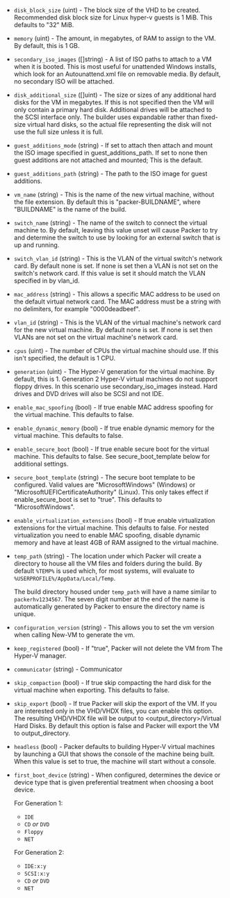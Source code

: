 <!-- Code generated from the comments of the CommonConfig struct in builder/hyperv/common/config.go; DO NOT EDIT MANUALLY -->

- `disk_block_size` (uint) - The block size of the VHD to be created.
  Recommended disk block size for Linux hyper-v guests is 1 MiB. This
  defaults to "32" MiB.

- `memory` (uint) - The amount, in megabytes, of RAM to assign to the
  VM. By default, this is 1 GB.

- `secondary_iso_images` ([]string) - A list of ISO paths to
  attach to a VM when it is booted. This is most useful for unattended
  Windows installs, which look for an Autounattend.xml file on removable
  media. By default, no secondary ISO will be attached.

- `disk_additional_size` ([]uint) - The size or sizes of any
  additional hard disks for the VM in megabytes. If this is not specified
  then the VM will only contain a primary hard disk. Additional drives
  will be attached to the SCSI interface only. The builder uses
  expandable rather than fixed-size virtual hard disks, so the actual
  file representing the disk will not use the full size unless it is
  full.

- `guest_additions_mode` (string) - If set to attach then attach and
  mount the ISO image specified in guest_additions_path. If set to
  none then guest additions are not attached and mounted; This is the
  default.

- `guest_additions_path` (string) - The path to the ISO image for guest
  additions.

- `vm_name` (string) - This is the name of the new virtual machine,
  without the file extension. By default this is "packer-BUILDNAME",
  where "BUILDNAME" is the name of the build.

- `switch_name` (string) - The name of the switch to connect the virtual
  machine to. By default, leaving this value unset will cause Packer to
  try and determine the switch to use by looking for an external switch
  that is up and running.

- `switch_vlan_id` (string) - This is the VLAN of the virtual switch's
  network card. By default none is set. If none is set then a VLAN is not
  set on the switch's network card. If this value is set it should match
  the VLAN specified in by vlan_id.

- `mac_address` (string) - This allows a specific MAC address to be used on
  the default virtual network card. The MAC address must be a string with
  no delimiters, for example "0000deadbeef".

- `vlan_id` (string) - This is the VLAN of the virtual machine's network
  card for the new virtual machine. By default none is set. If none is set
  then VLANs are not set on the virtual machine's network card.

- `cpus` (uint) - The number of CPUs the virtual machine should use. If
  this isn't specified, the default is 1 CPU.

- `generation` (uint) - The Hyper-V generation for the virtual machine. By
  default, this is 1. Generation 2 Hyper-V virtual machines do not support
  floppy drives. In this scenario use secondary_iso_images instead. Hard
  drives and DVD drives will also be SCSI and not IDE.

- `enable_mac_spoofing` (bool) - If true enable MAC address spoofing
  for the virtual machine. This defaults to false.

- `enable_dynamic_memory` (bool) - If true enable dynamic memory for
  the virtual machine. This defaults to false.

- `enable_secure_boot` (bool) - If true enable secure boot for the
  virtual machine. This defaults to false. See secure_boot_template
  below for additional settings.

- `secure_boot_template` (string) - The secure boot template to be
  configured. Valid values are "MicrosoftWindows" (Windows) or
  "MicrosoftUEFICertificateAuthority" (Linux). This only takes effect if
  enable_secure_boot is set to "true". This defaults to "MicrosoftWindows".

- `enable_virtualization_extensions` (bool) - If true enable
  virtualization extensions for the virtual machine. This defaults to
  false. For nested virtualization you need to enable MAC spoofing,
  disable dynamic memory and have at least 4GB of RAM assigned to the
  virtual machine.

- `temp_path` (string) - The location under which Packer will create a directory to house all the
  VM files and folders during the build. By default `%TEMP%` is used
  which, for most systems, will evaluate to
  `%USERPROFILE%/AppData/Local/Temp`.

  The build directory housed under `temp_path` will have a name similar to
  `packerhv1234567`. The seven digit number at the end of the name is
  automatically generated by Packer to ensure the directory name is
  unique.

- `configuration_version` (string) - This allows you to set the vm version when calling New-VM to generate
  the vm.

- `keep_registered` (bool) - If "true", Packer will not delete the VM from
  The Hyper-V manager.

- `communicator` (string) - Communicator
- `skip_compaction` (bool) - If true skip compacting the hard disk for
  the virtual machine when exporting. This defaults to false.

- `skip_export` (bool) - If true Packer will skip the export of the VM.
  If you are interested only in the VHD/VHDX files, you can enable this
  option. The resulting VHD/VHDX file will be output to
  <output_directory>/Virtual Hard Disks. By default this option is false
  and Packer will export the VM to output_directory.

- `headless` (bool) - Packer defaults to building Hyper-V virtual
  machines by launching a GUI that shows the console of the machine being
  built. When this value is set to true, the machine will start without a
  console.

- `first_boot_device` (string) - When configured, determines the device or device type that is given preferential
  treatment when choosing a boot device.

  For Generation 1:

  - `IDE`
  - `CD` _or_ `DVD`
  - `Floppy`
  - `NET`

  For Generation 2:

  - `IDE:x:y`
  - `SCSI:x:y`
  - `CD` _or_ `DVD`
  - `NET`
